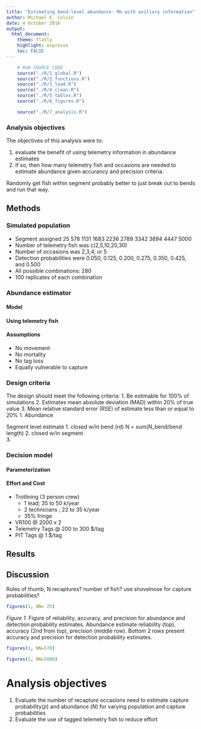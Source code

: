 ```yaml
---
title: "Estimating bend-level abundance- Mo with axillary information"
author: Michael E. Colvin
date: 4 October 2016
output:
  html_document:
    theme: flatly
    highlight: espresso
    toc: FALSE
---
```


<!-- 
To do:
1. set up rep tracking, sim returns 2 outputs, pit and pit+acoustic for bdn

rmarkdown::render("index.Rmd")# render index for this analysis
# the results of this analysis (i.e., figures, tables) are sourced by the gitbook

-->

```r
    # RUN SOURCE CODE
    source("./R/1_global.R")
    source("./R/2_functions.R")
    source("./R/3_load.R")
    source("./R/4_clean.R")
    source("./R/5_tables.R")
    source("./R/6_figures.R") 

    source("./R/7_analysis.R")    
```



### Analysis objectives

The objectives of this analysis were to:

1. evaluate the benefit of using telemetry information in abundance estimates
2. if so, then how many telemetry fish and occasions are needed to estimate abundance given accurancy and precision criteria.



Randomly get fish within segment
probably better to just break out to bends and run that way.


## Methods

### Simulated population

* Segment assigned 25  578 1131 1683 2236 2789 3342 3894 4447 5000
* Number of telemetry fish was c(2,5,10,20,30)
* Number of occasions was 2,3,4, or 5
* Detection probabilities were 0.050, 0.125, 0.200, 0.275, 0.350, 0.425, and 0.500
* All possible combinations: 280
* 100 replicates of each combination


### Abundance estimator

#### Model

#### Using telemetry fish

#### Assumptions

* No movement
* No mortality
* No tag loss
* Equally vulnerable to capture



### Design criteria

The design should meet the following criteria:
1. Be estimable for 100% of simulations 
2. Estimates mean absolute deviation (MAD) within 20% of true value
3. Mean relative standard error (RSE) of estimate less than or equal to 20%
    1. Abundance

Segment level estimate
1. closed w/in bend (rd) N = sum(N_bend/bend length)
2. closed w/in segment  
3. 

### Decision model

#### Parameterization


#### Effort and Cost

* Trotlining (3 person crew)
    * 1 lead; 35 to 50 k/year 
    * 2 technicians ; 22 to 35 k/year
    * 35% fringe
* VR100 @ 2000 x 2
* Telemetry Tags @ 200 to 300 $/tag
* PIT Tags @ 1 $/tag




## Results

## Discussion
Rules of thumb, N recaptures? number of fish? 
use shovelnose for capture probabilities?




<!--NN: 25 578 1131 1683 2236 2789 3342 3894 4447 5000 -->
        

```r
figures(1, NN= 25)
```

_Figure 1._
Figure of reliability, accuracy, and precision for abundance and detection probability estimates.
Abundance estimate reliability (top), accuracy (2nd from top), precision (middle row).
Bottom 2 rows present accuracy and precision for detection probability estimates.


```r
figures(1, NN=578)
```
```r
figures(1, NN=5000)
```
# Analysis objectives

1. Evaluate the number of recapture occasions need to estimate capture probability($p$) and abundance ($N$) for
varying population and capture probabilities
2. Evaluate the use of tagged telemetry fish to reduce effort



